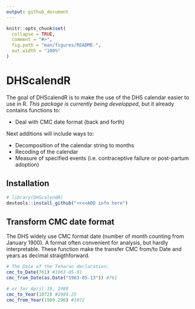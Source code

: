 ```yaml
---
output: github_document
---
```


<!-- README.md is generated from README.Rmd. Please edit that file -->

```r
knitr::opts_chunk$set(
  collapse = TRUE,
  comment = "#>",
  fig.path = "man/figures/README-",
  out.width = "100%"
)
```
# DHScalendR

<!-- badges: start -->
<!-- badges: end -->

The goal of DHScalendR is to make the use of the DHS calendar easier to use in R. *This package is currently being developped*, but it already contains functions to:

* Deal with CMC date format (back and forth)

Next additions will include ways to:

* Decomposition of the calendar string to months
* Recoding of the calendar
* Measure of specified events (i.e. contraceptive failure or post-partum adoption)


## Installation

<!-- You can install the released version of DHScalendR from [CRAN](https://CRAN.R-project.org) with: -->

```r
# library(DHScalendR)
devtools::install_github("<<<<ADD info here")
```

## Transform CMC date format

The DHS widely use CMC format date (number of month counting from January 1900). A format often convenient for analysis, but hardly interpretable. These function make the transfer CMC from/to Date and years as decimal straigthforward. 

```r

# The Date of the Teharan declaration:
cmc_to_Date(761) #1963-05-01
cmc_from_Date(as.Date("1963-05-13")) #761

# or for April 19, 1989
cmc_to_Year(1072) #1989.25
cmc_from_Year(1989.296) #1072

```

